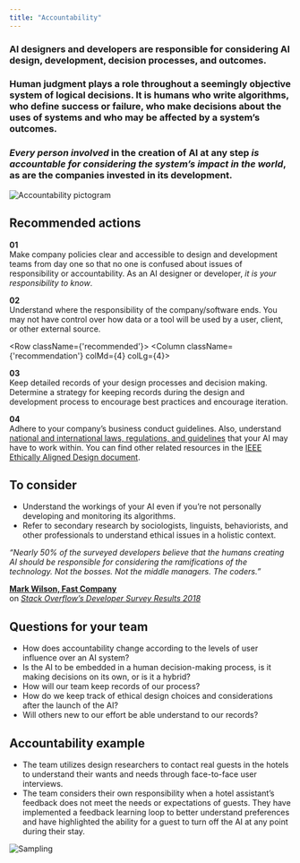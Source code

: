 ```yaml
---
title: "Accountability"
---
```




<Row className="opener">
<Column colSm={4} colMd={6} colLg={7}>

### AI designers and developers are responsible for considering AI design, development, decision processes, and outcomes.

### Human judgment plays a role throughout a seemingly objective system of logical decisions. It is humans who write algorithms, who define success or failure, who make decisions about the uses of systems and who may be affected by a system’s outcomes.

### *Every person involved* in the creation of AI at any step *is accountable for considering the system’s impact in the world*, as are the companies invested in its development.

</Column>

<Column colSm={4} offsetLg={1} colMd={2} colLg={2}>

![Accountability pictogram](../../images/ethics/accountability/Image_1.png)

</Column>
</Row>

<Row>
<Column colSm={4}>

## Recommended actions

</Column>
<Column className={'recommendation'} colMd={4} colLg={4}>

**01**<br/>
Make company policies clear and accessible to design and development teams from day one so that no one is confused about issues of responsibility or accountability. As an AI designer or developer, *it is your responsibility to know*.

</Column>
<Column className={'recommendation'} colMd={4} colLg={4}>

**02**<br/>
Understand where the responsibility of the company/software ends. You may not have control over how data or a tool will be used by a user, client, or other external source.

</Column>
</Row>

<Row className={'recommended'}>
<Column className={'recommendation'} colMd={4} colLg={4}>

**03**<br/>
Keep detailed records of your design processes and decision making. Determine a strategy for keeping records during the design and development process to encourage best practices and encourage iteration.

</Column>
<Column className={'recommendation'} colMd={4} colLg={4}>

**04**<br/>
Adhere to your company’s business conduct guidelines. Also, understand [national and international laws, regulations, and guidelines](http://www.ohchr.org/EN/pages/home.aspx) that your AI may have to work within. You can find other related resources in the [IEEE Ethically Aligned Design document](https://ethicsinaction.ieee.org).

</Column>
</Row>



<Row className="consider">
<Column colMd={7} colLg={7}>

## To consider

 - Understand the workings of your AI even if you’re not personally developing and monitoring its algorithms.
 - Refer to secondary research by sociologists, linguists, behaviorists, and other professionals to understand ethical issues in a holistic context.


</Column>

<Column colSm={4} colMd={4} offsetLg={1} colLg={3}>
<Aside className={'quote'}>

_“Nearly 50% of the surveyed developers believe that the humans creating AI should be responsible for considering the ramifications of the technology. Not the bosses. Not the middle managers. The coders.”_

**[Mark Wilson, Fast Company](https://www.fastcodesign.com/90164226/what-developers-really-think-about-ai-and-bias)**<br/>
on _[Stack Overflow’s Developer Survey Results 2018](https://insights.stackoverflow.com/survey/2018/)_

</Aside>
</Column>
</Row>



<Row className="questions">
<Column colMd={7} colLg={7}>

## Questions for your team

 - How does accountability change according to the levels of user influence over an AI system?
 - Is the AI to be embedded in a human decision-making process, is it making decisions on its own, or is it a hybrid?
 - How will our team keep records of our process?
 - How do we keep track of ethical design choices and considerations after the launch of the AI?
 - Will others new to our effort be able understand to our records?


</Column>
</Row>



<Row className="example">
<Column colMd={7} colLg={7}>

## Accountability example

 - The team utilizes design researchers to contact real guests in the hotels to understand their wants and needs through face-to-face user interviews.
 - The team considers their own responsibility when a hotel assistant’s feedback does not meet the needs or expectations of guests. They have implemented a feedback learning loop to better understand preferences and have highlighted the ability for a guest to turn off the AI at any point during their stay.


</Column>
</Row>

![Sampling](../../images/ethics/accountability/Image_2.png)

